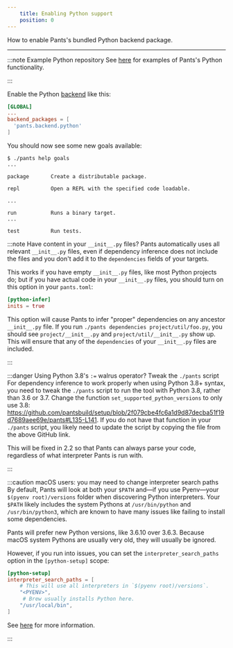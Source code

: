 ```yaml
---
    title: Enabling Python support
    position: 0
---
```


How to enable Pants's bundled Python backend package.

---


:::note Example Python repository
See [here](https://github.com/pantsbuild/example-python) for examples of Pants's Python functionality.

:::

Enable the Python [backend](../../using-pants/concepts/backends.mdx) like this:
```toml title="pants.toml"
[GLOBAL]
...
backend_packages = [
  'pants.backend.python'
]
```

You should now see some new goals available:
```text title="Shell"
$ ./pants help goals
...

package       Create a distributable package.

repl          Open a REPL with the specified code loadable.

...

run           Runs a binary target.
...

test          Run tests.
```



:::note Have content in your `__init__.py` files?
Pants automatically uses all relevant `__init__.py` files, even if dependency inference does not include the files and you don't add it to the `dependencies` fields of your targets.

This works if you have empty `__init__.py` files, like most Python projects do; but if you have actual code in your `__init__.py` files, you should turn on this option in your `pants.toml`:

```toml
[python-infer]
inits = true
```

This option will cause Pants to infer "proper" dependencies on any ancestor `__init__.py` file. If you run `./pants dependencies project/util/foo.py`, you should see `project/__init__.py` and `project/util/__init__.py` show up. This will ensure that any of the `dependencies` of your `__init__.py` files are included.

:::



:::danger Using Python 3.8's `:=` walrus operator? Tweak the `./pants` script
For dependency inference to work properly when using Python 3.8+ syntax, you need to tweak the `./pants` script to run the tool with Python 3.8, rather than 3.6 or 3.7. Change the function `set_supported_python_versions` to only use 3.8: https://github.com/pantsbuild/setup/blob/2f079cbe4fc6a1d9d87decba51f19d7689aee69e/pants#L135-L141. If you do not have that function in your `./pants` script, you likely need to update the script by copying the file from the above GitHub link.

This will be fixed in 2.2 so that Pants can always parse your code, regardless of what interpreter Pants is run with.

:::



:::caution macOS users: you may need to change interpreter search paths
By default, Pants will look at both your `$PATH` and—if you use Pyenv—your `$(pyenv root)/versions` folder when discovering Python interpreters. Your `$PATH` likely includes the system Pythons at `/usr/bin/python` and `/usr/bin/python3`, which are known to have many issues like failing to install some dependencies.

Pants will prefer new Python versions, like 3.6.10 over 3.6.3. Because macOS system Pythons are usually very old, they will usually be ignored.

However, if you run into issues, you can set the `interpreter_search_paths` option in the `[python-setup]` scope:

```toml
[python-setup]
interpreter_search_paths = [
    # This will use all interpreters in `$(pyenv root)/versions`.
    "<PYENV>",
     # Brew usually installs Python here. 
    "/usr/local/bin",
]
```

See [here](./interpreter-compatibility.mdx#changing-the-interpreter-search-path) for more information.

:::